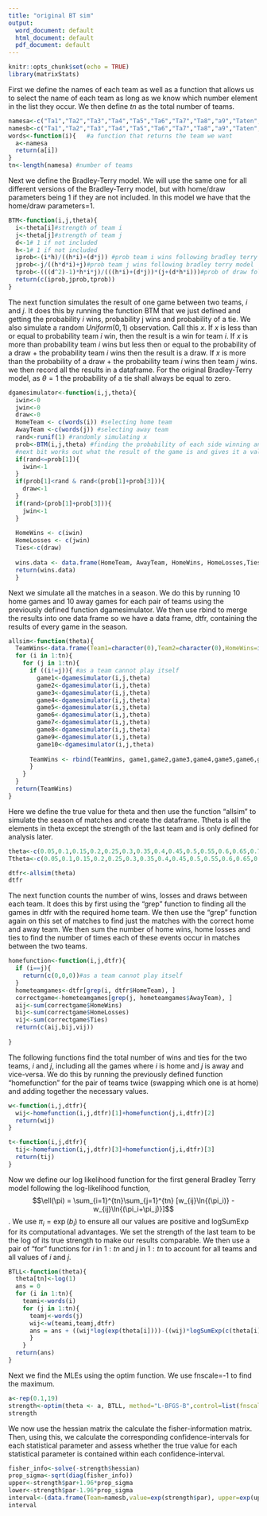 ---
title: "original BT sim"
output:
  word_document: default
  html_document: default
  pdf_document: default
---

```{r setup, include=FALSE}
knitr::opts_chunk$set(echo = TRUE)
library(matrixStats)
```

First we define the names of each team as well as a function that allows us to select the name of each team as long as we know which number element in the list they occur. We then define $tn$ as the total number of teams.

```{r}
namesa<-c("Ta1","Ta2","Ta3","Ta4","Ta5","Ta6","Ta7","Ta8","a9","Taten","Tb1","Tb2","Tb3","Tb4","Tb5","Tb6","Tb7","Tb8","Tb9","Tbten")#defining the names for each team
namesb<-c("Ta1","Ta2","Ta3","Ta4","Ta5","Ta6","Ta7","Ta8","a9","Taten","Tb1","Tb2","Tb3","Tb4","Tb5","Tb6","Tb7","Tb8","Tb9")#defining the names for each team except the final team for later use
words<-function(i){   #a function that returns the team we want
  a<-namesa
  return(a[i])
}
tn<-length(namesa) #number of teams
```

Next we define the Bradley-Terry model. We will use the same one for all different versions of the Bradley-Terry model, but with home/draw parameters being 1 if they are not included. In this model we have that the home/draw parameters=1.

```{r}
BTM<-function(i,j,theta){
  i<-theta[i]#strength of team i
  j<-theta[j]#strength of team j
  d<-1# 1 if not included
  h<-1# 1 if not included
  iprob<-(i*h)/((h*i)+(d*j)) #prob team i wins following bradley terry model
  jprob<-j/((h*d*i)+j)#prob team j wins following bradley terry model
  tprob<-(((d^2)-1)*h*i*j)/(((h*i)+(d*j))*(j+(d*h*i)))#prob of draw following bradley terry model
  return(c(iprob,jprob,tprob))
}
```

The next function simulates the result of one game between two teams, $i$ and $j$. It does this by running the function BTM that we just defined and getting the probability $i$ wins, probability j wins and probability of a tie. We also simulate a random $Uniform(0,1)$ observation. Call this $x$. If $x$ is less than or equal to probability team $i$ win, then the result is a win for team $i$. If $x$ is more than probability team $i$ wins but less then or equal to the probability of a draw + the probability team $i$ wins then the result is a draw. If $x$ is more than the probability of a draw + the probability team $i$ wins then team $j$ wins. we then record all the results in a dataframe. For the original Bradley-Terry model, as $\theta=1$ the probability of a tie shall always be equal to zero.

```{r}
dgamesimulator<-function(i,j,theta){
  iwin<-0
  jwin<-0
  draw<-0
  HomeTeam <- c(words(i)) #selecting home team
  AwayTeam <-c(words(j)) #selecting away team
  rand<-runif(1) #randomly simulating x
  prob<-BTM(i,j,theta) #finding the probability of each side winning and a draw
  #next bit works out what the result of the game is and gives it a value of 1 if that event happens
  if(rand<=prob[1]){
    iwin<-1
  }
  if(prob[1]<rand & rand<(prob[1]+prob[3])){
    draw<-1
  }
  if(rand>(prob[1]+prob[3])){
    jwin<-1
  }
  
  HomeWins <- c(iwin)
  HomeLosses <- c(jwin)
  Ties<-c(draw)
  
  wins.data <- data.frame(HomeTeam, AwayTeam, HomeWins, HomeLosses,Ties) #putting the result of the match in a data frame
  return(wins.data)
  }
```

Next we simulate all the matches in a season. We do this by running 10 home games and 10 away games for each pair of teams using the previously defined function dgamesimulator. We then use rbind to merge the results into one data frame so we have a data frame, dtfr, containing the results of every game in the season.

```{r}
allsim<-function(theta){
  TeamWins<-data.frame(Team1=character(0),Team2=character(0),HomeWins=integer(0),AwayWins=integer(0),Ties=integer(0))
  for (i in 1:tn){ 
    for (j in 1:tn){
      if ((i!=j)){ #as a team cannot play itself
        game1<-dgamesimulator(i,j,theta)
        game2<-dgamesimulator(i,j,theta)
        game3<-dgamesimulator(i,j,theta)
        game4<-dgamesimulator(i,j,theta)
        game5<-dgamesimulator(i,j,theta)
        game6<-dgamesimulator(i,j,theta)
        game7<-dgamesimulator(i,j,theta)
        game8<-dgamesimulator(i,j,theta)
        game9<-dgamesimulator(i,j,theta)
        game10<-dgamesimulator(i,j,theta)
        
      TeamWins <- rbind(TeamWins, game1,game2,game3,game4,game5,game6,game7,game8,game9,game10)
      }
    }
  }
  return(TeamWins)
}
```

Here we define the true value for theta and then use the function "allsim" to simulate the season of matches and create the dataframe. Ttheta is all the elements in theta except the strength of the last team and is only defined for analysis later.

```{r}
theta<-c(0.05,0.1,0.15,0.2,0.25,0.3,0.35,0.4,0.45,0.5,0.55,0.6,0.65,0.7,0.75,0.8,0.85,0.9,0.95,1.0)
Ttheta<-c(0.05,0.1,0.15,0.2,0.25,0.3,0.35,0.4,0.45,0.5,0.55,0.6,0.65,0.7,0.75,0.8,0.85,0.9,0.95)

dtfr<-allsim(theta)
dtfr
```

The next function counts the number of wins, losses and draws between each team. It does this by first using the "grep" function to finding all the games in dtfr with the required home team. We then use the "grep" function again on this set of matches to find just the matches with the correct home and away team. We then sum the number of home wins, home losses and ties to find the number of times each of these events occur in matches between the two teams.

```{r}
homefunction<-function(i,j,dtfr){
  if (i==j){
    return(c(0,0,0))#as a team cannot play itself
  }
  hometeamgames<-dtfr[grep(i, dtfr$HomeTeam), ]
  correctgame<-hometeamgames[grep(j, hometeamgames$AwayTeam), ]
  aij<-sum(correctgame$HomeWins)
  bij<-sum(correctgame$HomeLosses)
  vij<-sum(correctgame$Ties)
  return(c(aij,bij,vij))
  
}
```

The following functions find the total number of wins and ties for the two teams, $i$ and $j$, including all the games where $i$ is home and $j$ is away and vice-versa. We do this by running the previously defined function "homefunction" for the pair of teams twice (swapping which one is at home) and adding together the necessary values.

```{r}
w<-function(i,j,dtfr){
  wij<-homefunction(i,j,dtfr)[1]+homefunction(j,i,dtfr)[2]
  return(wij)
}

t<-function(i,j,dtfr){
  tij<-homefunction(i,j,dtfr)[3]+homefunction(j,i,dtfr)[3]
  return(tij)
}
```

Now we define our log likelihood function for the first general Bradley Terry model following the log-likelihood function, $$\ell(\pi) =  \sum_{i=1}^{tn}\sum_{j=1}^{tn} [w_{ij}\ln{(\pi_i)} - w_{ij}\ln{(\pi_i+\pi_j)}]$$. We use $\pi_i=\exp{(b_i)}$ to ensure all our values are positive and logSumExp for its computational advantages. We set the strength of the last team to be the log of its true strength to make our results comparable. We then use a pair of "for" functions for $i$ in $1:tn$ and $j$ in $1:tn$ to account for all teams and all values of $i$ and $j$.

```{r}
BTLL<-function(theta){
  theta[tn]<-log(1)
  ans = 0
  for (i in 1:tn){
    teami<-words(i)
    for (j in 1:tn){
      teamj<-words(j)
      wij<-w(teami,teamj,dtfr)
      ans = ans + ((wij*log(exp(theta[i])))-((wij)*logSumExp(c(theta[i],theta[j]))))
      }
    }
  return(ans)
}
```

Next we find the MLEs using the optim function. We use fnscale=-1 to find the maximum.

```{r}
a<-rep(0.1,19)
strength<-optim(theta <- a, BTLL, method="L-BFGS-B",control=list(fnscale=-1),hessian=TRUE)
strength
```
We now use the hessian matrix the calculate the fisher-information matrix. Then, using this, we calculate the corresponding confidence-intervals for each statistical parameter and assess whether the true value for each statistical parameter is contained within each confidence-interval.
```{r}
fisher_info<-solve(-strength$hessian)
prop_sigma<-sqrt(diag(fisher_info))
upper<-strength$par+1.96*prop_sigma
lower<-strength$par-1.96*prop_sigma
interval<-(data.frame(Team=namesb,value=exp(strength$par), upper=exp(upper), lower=exp(lower), True=Ttheta))
interval
```











